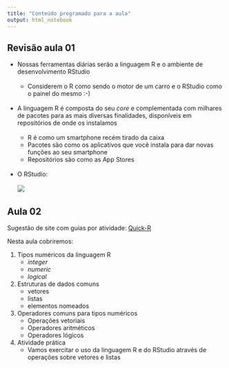 ```yaml
---
title: "Conteúdo programado para a aula"
output: html_notebook
---
```


## Revisão aula 01

- Nossas ferramentas diárias serão a linguagem R e o ambiente de desenvolvimento RStudio
<br/><br/>
    - Considerem o R como sendo o motor de um carro e o RStudio como o painel do mesmo :-)
<br/><br/>

- A linguagem R é composta do seu _core_ e complementada com milhares de pacotes para as mais diversas finalidades, disponíveis em repositórios de onde os instalamos
<br/><br/>
    - R é como um smartphone recém tirado da caixa
    - Pacotes são como os aplicativos que você instala para dar novas funções ao seu smartphone
    - Repositórios são como as App Stores
<br/><br/>

- O RStudio:
<br/><br/>
![](images/rstudio-editor.png)

## Aula 02

Sugestão de site com guias por atividade: [Quick-R](https://www.statmethods.net)

Nesta aula cobriremos:

#. Tipos numéricos da linguagem R
    - _integer_
    - _numeric_
    - _logical_

#. Estruturas de dados comuns
    - vetores
    - listas
    - elementos nomeados

#. Operadores comuns para tipos numéricos
    - Operações vetoriais
    - Operadores aritméticos
    - Operadores lógicos

#. Atividade prática
    - Vamos exercitar o uso da linguagem R e do RStudio através de operações sobre vetores e listas